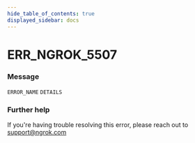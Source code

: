 ```yaml
---
hide_table_of_contents: true
displayed_sidebar: docs
---
```



# ERR_NGROK_5507

### Message

`ERROR_NAME` `DETAILS`

### Further help

If you're having trouble resolving this error, please reach out to [support@ngrok.com](mailto:support@ngrok.com?subject=Help%20with%20ERR_NGROK_5507)

<ErrorDetails error="err_ngrok_5507" />
